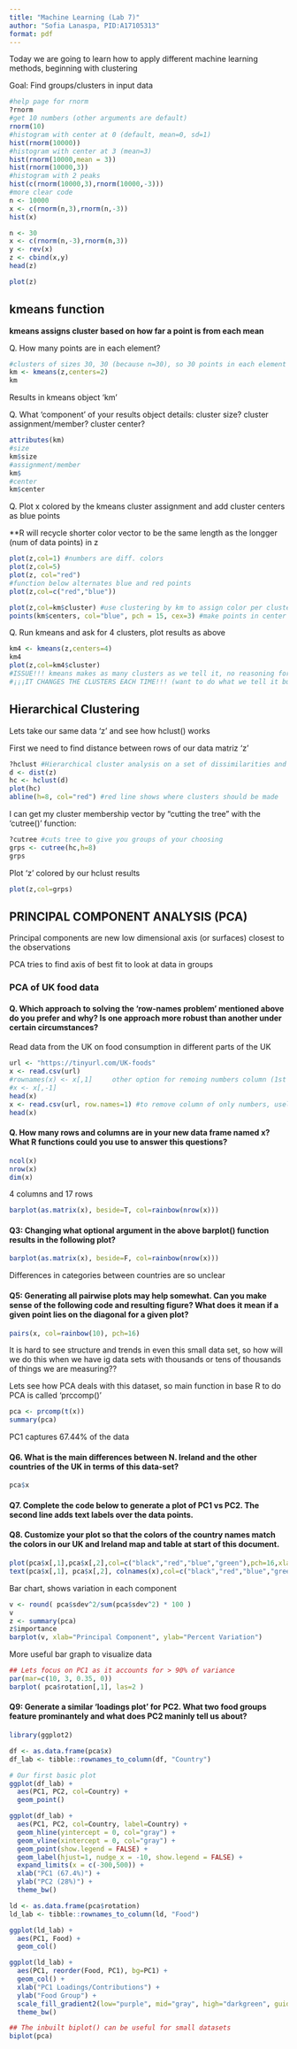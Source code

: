 ```yaml
---
title: "Machine Learning (Lab 7)"
author: "Sofia Lanaspa, PID:A17105313"
format: pdf
---
```


Today we are going to learn how to apply different machine learning methods, beginning with clustering

Goal: Find groups/clusters in input data
```r
#help page for rnorm
?rnorm
#get 10 numbers (other arguments are default)
rnorm(10)
#histogram with center at 0 (default, mean=0, sd=1)
hist(rnorm(10000))
#histogram with center at 3 (mean=3)
hist(rnorm(10000,mean = 3))
hist(rnorm(10000,3))
#histogram with 2 peaks
hist(c(rnorm(10000,3),rnorm(10000,-3)))
#more clear code
n <- 10000
x <- c(rnorm(n,3),rnorm(n,-3))
hist(x)
```

```r
n <- 30
x <- c(rnorm(n,-3),rnorm(n,3))
y <- rev(x)
z <- cbind(x,y)
head(z)
```

```r
plot(z)
```

## kmeans function

**kmeans assigns cluster based on how far a point is from each mean**

Q. How many points are in each element?
```r
#clusters of sizes 30, 30 (because n=30), so 30 points in each element
km <- kmeans(z,centers=2)
km
```

Results in kmeans object 'km'

Q. What 'component' of your results object details: cluster size? cluster assignment/member? cluster center?
```r
attributes(km)
#size
km$size
#assignment/member
km$
#center
km$center
```
  
Q. Plot x colored by the kmeans cluster assignment and add cluster centers as blue points

**R will recycle shorter color vector to be the same length as the longger (num of data points) in z
```r
plot(z,col=1) #numbers are diff. colors
plot(z,col=5)
plot(z, col="red")
#function below alternates blue and red points
plot(z,col=c("red","blue"))
```

```r
plot(z,col=km$cluster) #use clustering by km to assign color per cluster
points(km$centers, col="blue", pch = 15, cex=3) #make points in center blue, 15 makes the shape (square), cex makes bigger square

```

Q. Run kmeans and ask for 4 clusters, plot results as above
```r
km4 <- kmeans(z,centers=4)
km4
plot(z,col=km4$cluster)
#ISSUE!!! kmeans makes as many clusters as we tell it, no reasoning for how many we need
#¡¡¡IT CHANGES THE CLUSTERS EACH TIME!!! (want to do what we tell it but badly)
```

## Hierarchical Clustering

Lets take our same data 'z' and see how hclust() works

First we need to find distance between rows of our data matriz 'z'
```r
?hclust #Hierarchical cluster analysis on a set of dissimilarities and methods for analyzing it.
d <- dist(z)
hc <- hclust(d)
plot(hc)
abline(h=8, col="red") #red line shows where clusters should be made
```

I can get my cluster membership vector by "cutting the tree" with the 'cutree()' function:
```r
?cutree #cuts tree to give you groups of your choosing
grps <- cutree(hc,h=8)
grps
```

Plot 'z' colored by our hclust results
```r
plot(z,col=grps)
```

## PRINCIPAL COMPONENT ANALYSIS (PCA)
Principal components are new low dimensional axis (or surfaces) closest to the observations

PCA tries to find axis of best fit to look at data in groups 

### PCA of UK food data

#### Q. Which approach to solving the ‘row-names problem’ mentioned above do you prefer and why? Is one approach more robust than another under certain circumstances?

Read data from the UK on food consumption in different parts of the UK
```r
url <- "https://tinyurl.com/UK-foods"
x <- read.csv(url)
#rownames(x) <- x[,1]     other option for remoing numbers column (1st col)
#x <- x[,-1]
head(x)
x <- read.csv(url, row.names=1) #to remove column of only numbers, useless
head(x)
```

#### Q. How many rows and columns are in your new data frame named x? What R functions could you use to answer this questions?
```r
ncol(x)
nrow(x)
dim(x)
```
4 columns and 17 rows


```r
barplot(as.matrix(x), beside=T, col=rainbow(nrow(x)))
```

#### Q3: Changing what optional argument in the above barplot() function results in the following plot?
```r
barplot(as.matrix(x), beside=F, col=rainbow(nrow(x)))
```
Differences in categories between countries are so unclear


#### Q5: Generating all pairwise plots may help somewhat. Can you make sense of the following code and resulting figure? What does it mean if a given point lies on the diagonal for a given plot?
```r
pairs(x, col=rainbow(10), pch=16)
```

It is hard to see structure and trends in even this small data set, so how will we do this when we have ig data sets with thousands or tens of thousands of things we are measuring??


Lets see how PCA deals with this dataset, so main function in base R to do PCA is called 'prccomp()'
```r
pca <- prcomp(t(x))
summary(pca)

```
PC1 captures 67.44% of the data

#### Q6. What is the main differences between N. Ireland and the other countries of the UK in terms of this data-set?

```r
pca$x
```

#### Q7. Complete the code below to generate a plot of PC1 vs PC2. The second line adds text labels over the data points.

#### Q8. Customize your plot so that the colors of the country names match the colors in our UK and Ireland map and table at start of this document.
```r
plot(pca$x[,1],pca$x[,2],col=c("black","red","blue","green"),pch=16,xlab="PC1", ylab="PC2", xlim=c(-270,500))
text(pca$x[,1], pca$x[,2], colnames(x),col=c("black","red","blue","green"))
```

Bar chart, shows variation in each component
```r
v <- round( pca$sdev^2/sum(pca$sdev^2) * 100 )
v
z <- summary(pca)
z$importance
barplot(v, xlab="Principal Component", ylab="Percent Variation")
```
More useful bar graph to visualize data
```r
## Lets focus on PC1 as it accounts for > 90% of variance 
par(mar=c(10, 3, 0.35, 0))
barplot( pca$rotation[,1], las=2 )
```

#### Q9: Generate a similar ‘loadings plot’ for PC2. What two food groups feature prominantely and what does PC2 maninly tell us about?

```r
library(ggplot2)

df <- as.data.frame(pca$x)
df_lab <- tibble::rownames_to_column(df, "Country")

# Our first basic plot
ggplot(df_lab) + 
  aes(PC1, PC2, col=Country) + 
  geom_point()
```
```r
ggplot(df_lab) + 
  aes(PC1, PC2, col=Country, label=Country) + 
  geom_hline(yintercept = 0, col="gray") +
  geom_vline(xintercept = 0, col="gray") +
  geom_point(show.legend = FALSE) +
  geom_label(hjust=1, nudge_x = -10, show.legend = FALSE) +
  expand_limits(x = c(-300,500)) +
  xlab("PC1 (67.4%)") +
  ylab("PC2 (28%)") +
  theme_bw()
```

```r
ld <- as.data.frame(pca$rotation)
ld_lab <- tibble::rownames_to_column(ld, "Food")

ggplot(ld_lab) +
  aes(PC1, Food) +
  geom_col()
```


```r
ggplot(ld_lab) +
  aes(PC1, reorder(Food, PC1), bg=PC1) +
  geom_col() + 
  xlab("PC1 Loadings/Contributions") +
  ylab("Food Group") +
  scale_fill_gradient2(low="purple", mid="gray", high="darkgreen", guide=NULL) +
  theme_bw()
```

```r
## The inbuilt biplot() can be useful for small datasets 
biplot(pca)
```

